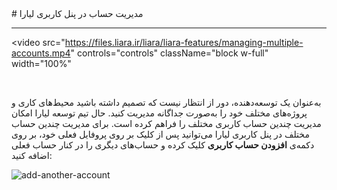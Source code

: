 
<Layout>
# مدیریت حساب در پنل کاربری لیارا
<hr className="mb-2" />

<video
      src="https://files.liara.ir/liara/liara-features/managing-multiple-accounts.mp4"
      controls="controls"
      className="block w-full"
      width="100%"
></video>
<br />

به‌عنوان یک توسعه‌دهنده، دور از انتظار نیست که تصمیم داشته باشید محیط‌های
کاری و پروژه‌های مختلف خود را به‌صورت جداگانه مدیریت کنید. حال تیم توسعه
لیارا امکان مدیریت چندین حساب کاربری مختلف
را فراهم کرده است.
برای مدیریت چندین حساب مختلف در پنل کاربری لیارا می‌توانید پس از کلیک بر
روی پروفایل فعلی خود، بر روی دکمه‌ی <b>افزودن حساب کاربری</b>
کلیک کرده و حساب‌های دیگری را در کنار حساب فعلی اضافه کنید:

<div className="h-2" />
<img src="https://files.liara.ir/liara/docs/add-another-account.gif" alt="add-another-account"/>
<div className="h-2" />

</Layout>